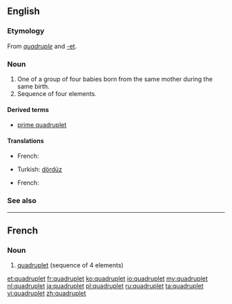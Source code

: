 ==English==
{{wikipedia}}

===Etymology===
From ''[[quadruple]]'' and [[-et]].

===Noun===
{{en-noun}}

# One of a group of four babies born from the same mother during the same birth.
# Sequence of four elements.

====Derived terms====
* [[prime quadruplet]]

====Translations====
{{trans-top|infant born as one of four}}
* French: {{t+|fr|quadruplé}}
{{trans-mid}}
* Turkish: [[dördüz]]
{{trans-bottom}}
{{trans-top|sequence of four elements}}
* French: {{t+|fr|quadruplet}}
{{trans-mid}}
{{trans-bottom}}

===See also===
{{coefficient}}

----

==French==

===Noun===
{{fr-noun|m}}

# [[#Noun|quadruplet]] (sequence of 4 elements)

[[et:quadruplet]]
[[fr:quadruplet]]
[[ko:quadruplet]]
[[io:quadruplet]]
[[my:quadruplet]]
[[nl:quadruplet]]
[[ja:quadruplet]]
[[pl:quadruplet]]
[[ru:quadruplet]]
[[ta:quadruplet]]
[[vi:quadruplet]]
[[zh:quadruplet]]